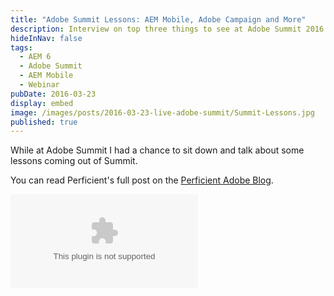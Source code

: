 ```yaml
---
title: "Adobe Summit Lessons: AEM Mobile, Adobe Campaign and More"
description: Interview on top three things to see at Adobe Summit 2016
hideInNav: false
tags:
  - AEM 6
  - Adobe Summit
  - AEM Mobile
  - Webinar
pubDate: 2016-03-23
display: embed
image: /images/posts/2016-03-23-live-adobe-summit/Summit-Lessons.jpg
published: true
---
```



 While at Adobe Summit I had a chance to sit down and talk about some lessons coming out of Summit.

 You can read Perficient's full post on the [Perficient Adobe Blog](http://blogs.perficient.com/adobe/2016/03/23/live-from-adobe-summit-top-three-to-see/).

<Embed media="https://www.youtube.com/embed/Qx-SFvrMDPg?rel=0" type="embed" />
